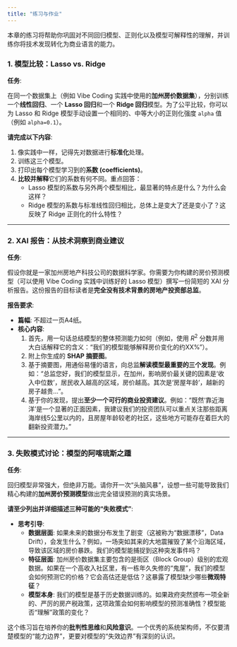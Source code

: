 ```yaml
---
title: "练习与作业"
---
```


本章的练习将帮助你巩固对不同回归模型、正则化以及模型可解释性的理解，并训练你将技术发现转化为商业语言的能力。

### 1. 模型比较：Lasso vs. Ridge

**任务**:

在同一个数据集上（例如 Vibe Coding 实践中使用的**加州房价数据集**），分别训练一个**线性回归**、一个 **Lasso 回归**和一个 **Ridge 回归**模型。为了公平比较，你可以为 Lasso 和 Ridge 模型手动设置一个相同的、中等大小的正则化强度 `alpha` 值（例如 `alpha=0.1`）。

**请完成以下内容**:

1.  像实践中一样，记得先对数据进行**标准化**处理。
2.  训练这三个模型。
3.  打印出每个模型学习到的**系数 (coefficients)**。
4.  **比较并解释**它们的系数有何不同。重点回答：
    -   Lasso 模型的系数与另外两个模型相比，最显著的特点是什么？为什么会这样？
    -   Ridge 模型的系数与标准线性回归相比，总体上是变大了还是变小了？这反映了 Ridge 正则化的什么特性？

---

### 2. XAI 报告：从技术洞察到商业建议

**任务**:

假设你就是一家加州房地产科技公司的数据科学家。你需要为你构建的房价预测模型（可以使用 Vibe Coding 实践中训练好的 Lasso 模型）撰写一份简短的 XAI 分析报告。这份报告的目标读者是**完全没有技术背景的房地产投资部总监**。

**报告要求**:

-   **篇幅**: 不超过一页A4纸。
-   **核心内容**:
    1.  首先，用一句话总结模型的整体预测能力如何（例如，使用 $R^2$ 分数并用大白话解释它的含义：“我们的模型能够解释房价变化的约XX%”）。
    2.  附上你生成的 **SHAP 摘要图**。
    3.  基于摘要图，用通俗易懂的语言，向总监**解读模型最重要的三个发现**。例如：“总监您好，我们的模型显示，在加州，影响房价最关键的因素是‘收入中位数’，居民收入越高的区域，房价越高。其次是‘房屋年龄’，越新的房子越贵...”。
    4.  基于你的发现，提出**至少一个可行的商业投资建议**。例如：“既然‘靠近海洋’是一个显著的正面因素，我建议我们的投资团队可以重点关注那些距离海岸线5公里以内的，且房屋年龄较老的社区，这些地方可能存在着巨大的翻新投资潜力。”

---

### 3. 失败模式讨论：模型的阿喀琉斯之踵

**任务**:

回归模型非常强大，但绝非万能。请你开一次“头脑风暴”，设想一些可能导致我们精心构建的**加州房价预测模型**做出完全错误预测的真实场景。

**请至少列出并详细描述三种可能的“失败模式”**:

-   **思考引导**:
    -   **数据层面**: 如果未来的数据分布发生了剧变（这被称为“数据漂移”，Data Drift），会发生什么？例如，一场突如其来的大地震摧毁了某个沿海区域，导致该区域的房价暴跌。我们的模型能捕捉到这种突发事件吗？
    -   **特征层面**: 加州房价数据集主要包含的是街区（Block Group）级别的宏观数据。如果在一个高收入社区里，有一栋年久失修的“鬼屋”，我们的模型会如何预测它的价格？它会高估还是低估？这暴露了模型缺少哪些**微观特征**？
    -   **模型本身**: 我们的模型是基于历史数据训练的。如果政府突然颁布一项全新的、严厉的房产税政策，这项政策会如何影响模型的预测准确性？模型能否“理解”政策的变化？

这个练习旨在培养你的**批判性思维**和**风险意识**。一个优秀的系统架构师，不仅要清楚模型的“能力边界”，更要对模型的“失效边界”有深刻的认识。
